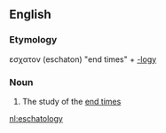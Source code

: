 ==English==
===Etymology===
εσχατον (eschaton) "end times" + [[-logy]]

===Noun===
#The study of the [[end times]]

[[nl:eschatology]]
